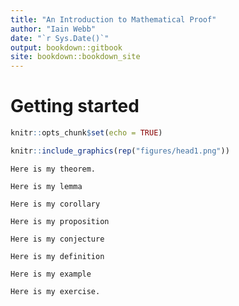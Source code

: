 ```yaml
--- 
title: "An Introduction to Mathematical Proof"
author: "Iain Webb"
date: "`r Sys.Date()`"
output: bookdown::gitbook
site: bookdown::bookdown_site
---
```

# Getting started

```r
knitr::opts_chunk$set(echo = TRUE)
```


```r
knitr::include_graphics(rep("figures/head1.png"))
```

\begin{equation} 
  f\left(k\right) = \binom{n}{k} p^k\left(1-p\right)^{n-k}
\end{equation}

\begin{equation} 
  f\left(k\right) = \binom{n}{k} p^k\left(1-p\right)^{n-k}
\end{equation}

\begin{equation}
y = mx+b
\end{equation}

\begin{exercise} 
  \item One
\end{exercise}

```theorem
Here is my theorem.
```

```lemma
Here is my lemma
```

```corollary
Here is my corollary
```

```proposition
Here is my proposition
```

```conjecture
Here is my conjecture
```

```definition
Here is my definition
```

```example
Here is my example
```

```exercise
Here is my exercise.
```